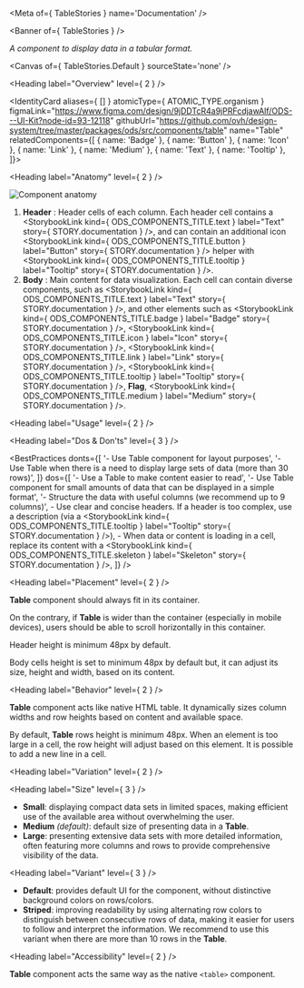 
<Meta of={ TableStories } name='Documentation' />

<Banner of={ TableStories } />

_A component to display data in a tabular format._

<Canvas of={ TableStories.Default } sourceState='none' />

<Heading label="Overview" level={ 2 } />

<IdentityCard aliases={ [] }
              atomicType={ ATOMIC_TYPE.organism }
              figmaLink="https://www.figma.com/design/9jDDTcR4a9jPRFcdjawAlf/ODS---UI-Kit?node-id=93-12118"
              githubUrl="https://github.com/ovh/design-system/tree/master/packages/ods/src/components/table"
              name="Table"
              relatedComponents={[
                { name: 'Badge' },
                { name: 'Button' },
                { name: 'Icon' },
                { name: 'Link' },
                { name: 'Medium' },
                { name: 'Text' },
                { name: 'Tooltip' },
              ]}>
</IdentityCard>

<Heading label="Anatomy" level={ 2 } />

![Component anatomy](components/table/anatomy.png "Component anatomy")

1. **Header** : Header cells of each column. Each header cell contains a <StorybookLink kind={ ODS_COMPONENTS_TITLE.text } label="Text" story={ STORY.documentation } />, and can contain an additional icon <StorybookLink kind={ ODS_COMPONENTS_TITLE.button } label="Button" story={ STORY.documentation } /> helper with <StorybookLink kind={ ODS_COMPONENTS_TITLE.tooltip } label="Tooltip" story={ STORY.documentation } />.
2. **Body** : Main content for data visualization. Each cell can contain diverse components, such as <StorybookLink kind={ ODS_COMPONENTS_TITLE.text } label="Text" story={ STORY.documentation } />, and other elements such as <StorybookLink kind={ ODS_COMPONENTS_TITLE.badge } label="Badge" story={ STORY.documentation } />, <StorybookLink kind={ ODS_COMPONENTS_TITLE.icon } label="Icon" story={ STORY.documentation } />, <StorybookLink kind={ ODS_COMPONENTS_TITLE.link } label="Link" story={ STORY.documentation } />, <StorybookLink kind={ ODS_COMPONENTS_TITLE.tooltip } label="Tooltip" story={ STORY.documentation } />, **Flag**, <StorybookLink kind={ ODS_COMPONENTS_TITLE.medium } label="Medium" story={ STORY.documentation } />.

<Heading label="Usage" level={ 2 } />

<Heading label="Dos & Don'ts" level={ 3 } />

<BestPractices
  donts={[
    '- Use Table component for layout purposes',
    '- Use Table when there is a need to display large sets of data (more than 30 rows)',
  ]}
  dos={[
    '- Use a Table to make content easier to read',
    '- Use Table component for small amounts of data that can be displayed in a simple format',
    '- Structure the data with useful columns (we recommend up to 9 columns)',
    <span>- Use clear and concise headers. If a header is too complex, use a description (via a <StorybookLink kind={ ODS_COMPONENTS_TITLE.tooltip } label="Tooltip" story={ STORY.documentation } />)</span>,
    <span>- When data or content is loading in a cell, replace its content with a <StorybookLink kind={ ODS_COMPONENTS_TITLE.skeleton } label="Skeleton" story={ STORY.documentation } /></span>,
  ]}
/>

<Heading label="Placement" level={ 2 } />

**Table** component should always fit in its container.

On the contrary, if **Table** is wider than the container (especially in mobile devices), users should be able to scroll horizontally in this container.

Header height is minimum 48px by default.

Body cells height is set to minimum 48px by default but, it can adjust its size, height and width, based on its content.

<Heading label="Behavior" level={ 2 } />

**Table** component acts like native HTML table. It dynamically sizes column widths and row heights based on content and available space.

By default, **Table** rows height is minimum 48px. When an element is too large in a cell, the row height will adjust based on this element. It is possible to add a new line in a cell.

<Heading label="Variation" level={ 2 } />

<Heading label="Size" level={ 3 } />

- **Small**: displaying compact data sets in limited spaces, making efficient use of the available area without overwhelming the user.
- **Medium** _(default)_: default size of presenting data in a **Table**.
- **Large**: presenting extensive data sets with more detailed information, often featuring more columns and rows to provide comprehensive visibility of the data.

<Heading label="Variant" level={ 3 } />

- **Default**: provides default UI for the component, without distinctive background colors on rows/colors.
- **Striped**: improving readability by using alternating row colors to distinguish between consecutive rows of data, making it easier for users to follow and interpret the information. We recommend to use this variant when there are more than 10 rows in the **Table**.

<Heading label="Accessibility" level={ 2 } />

**Table** component acts the same way as the native `<table>` component.
